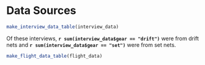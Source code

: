 
# Data Sources {-}

```r
make_interview_data_table(interview_data)
```

Of these interviews, **`r sum(interview_data$gear == "drift")`** were from drift nets and **`r sum(interview_data$gear == "set")`** were from set nets.

```r
make_flight_data_table(flight_data)
```
